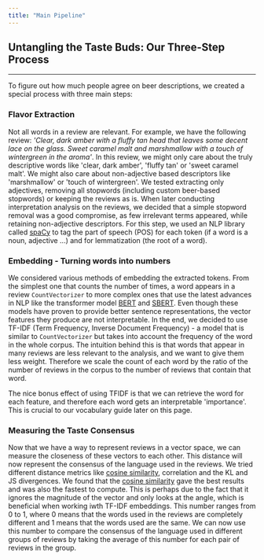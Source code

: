 ```yaml
---
title: "Main Pipeline"
---
```


## Untangling the Taste Buds: Our Three-Step Process

---

To figure out how much people agree on beer descriptions, we created a special process with three main steps:

### Flavor Extraction

Not all words in a review are relevant. For example, we have the following review: _'Clear, dark amber with a fluffy tan head that leaves some decent lace on the glass. Sweet caramel malt and marshmallow with a touch of wintergreen in the aroma'_. In this review, we might only care about the truly descriptive words like 'clear, dark amber', 'fluffy tan' or 'sweet caramel malt'. We might also care about non-adjective based descriptors like 'marshmallow' or 'touch of wintergreen'. We tested extracting only adjectives, removing all stopwords (including custom beer-based stopwords) or keeping the reviews as is. When later conducting interpretation analysis on the reviews, we decided that a simple stopword removal was a good compromise, as few irrelevant terms appeared, while retaining non-adjective descriptors. For this step, we used an NLP library called [spaCy](https://spacy.io/) to tag the part of speech (POS) for each token (if a word is a noun, adjective ...) and for lemmatization (the root of a word).


### Embedding - Turning words into numbers

We considered various methods of embedding the extracted tokens. From the simplest one that counts the number of times, a word appears in a review `CountVectorizer` to more complex ones that use the latest advances in NLP like the transformer model [BERT](https://arxiv.org/abs/1810.04805) and [SBERT](https://arxiv.org/abs/1908.10084). Even though these models have proven to provide better sentence representations, the vector features they produce are not interpretable. In the end, we decided to use TF-IDF (Term Frequency, Inverse Document Frequency) - a model that is similar to `CountVectorizer` but takes into account the frequency of the word in the whole corpus. The intuition behind this is that words that appear in many reviews are less relevant to the analysis, and we want to give them less weight. Therefore we scale the count of each word by the ratio of the number of reviews in the corpus to the number of reviews that contain that word.

The nice bonus effect of using TFIDF is that we can retrieve the word for each feature, and therefore each word gets an interpretable 'importance'. This is crucial to our vocabulary guide later on this page.

### Measuring the Taste Consensus

Now that we have a way to represent reviews in a vector space, we can measure the closeness of these vectors to each other. This distance will now represent the consensus of the language used in the reviews. We tried different distance metrics like [cosine similarity](https://en.wikipedia.org/wiki/Cosine_similarity), correlation and the KL and JS divergences. We found that the [cosine similarity](https://en.wikipedia.org/wiki/Cosine_similarity) gave the best results and was also the fastest to compute. This is perhaps due to the fact that it ignores the magnitude of the vector and only looks at the angle, which is beneficial when working iwth TF-IDF embeddings. This number ranges from 0 to 1, where 0 means that the words used in the reviews are completely different and 1 means that the words used are the same. We can now use this number to compare the consensus of the language used in different groups of reviews by taking the average of this number for each pair of reviews in the group.
